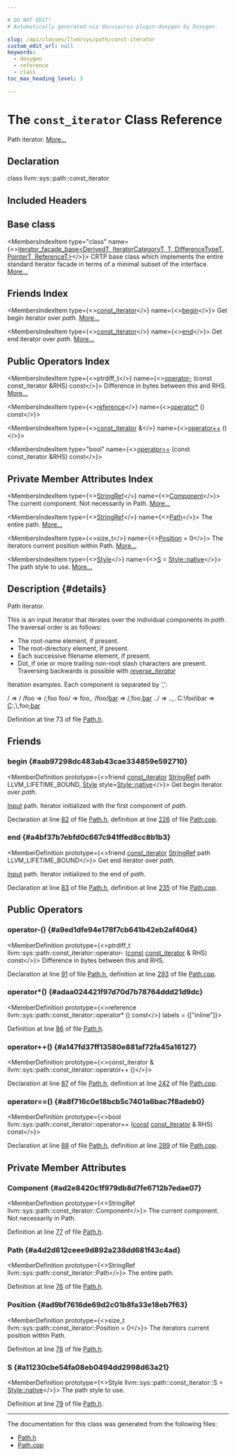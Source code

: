 ```yaml
---

# DO NOT EDIT!
# Automatically generated via docusaurus-plugin-doxygen by Doxygen.

slug: /api/classes/llvm/sys/path/const-iterator
custom_edit_url: null
keywords:
  - doxygen
  - reference
  - class
toc_max_heading_level: 3

---
```





# The `const_iterator` Class Reference

<DoxygenPage pluginConfig={pluginConfig}>

Path iterator. <a href="#details">More...</a>

## Declaration

<CodeBlock>class llvm::sys::path::const_iterator</CodeBlock>

## Included Headers

<IncludesList>
<IncludesListItem
  filePath="llvm/Support/Path.h"
  permalink="/docs/api/files/include/include/llvm/include/llvm/support/path-h"
  isLocal="true" />
</IncludesList>

## Base class

<MembersIndex>

<MembersIndexItem
  type="class"
  name={<><a href="/docs/api/classes/llvm/iterator-facade-base">iterator&#95;facade&#95;base&lt;DerivedT, IteratorCategoryT, T, DifferenceTypeT, PointerT, ReferenceT&gt;</a></>}>
CRTP base class which implements the entire standard iterator facade in terms of a minimal subset of the interface. <a href="/docs/api/classes/llvm/iterator-facade-base/#details">More...</a>
</MembersIndexItem>

</MembersIndex>

## Friends Index

<MembersIndex>

<MembersIndexItem
  type={<><a href="/docs/api/classes/llvm/sys/path/const-iterator">const&#95;iterator</a></>}
  name={<><a href="#aab97298dc483ab43cae334859e592710">begin</a></>}>
Get begin iterator over <em>path</em>. <a href="#aab97298dc483ab43cae334859e592710">More...</a>
</MembersIndexItem>

<MembersIndexItem
  type={<><a href="/docs/api/classes/llvm/sys/path/const-iterator">const&#95;iterator</a></>}
  name={<><a href="#a4bf37b7ebfd0c667c941ffed8cc8b1b3">end</a></>}>
Get end iterator over <em>path</em>. <a href="#a4bf37b7ebfd0c667c941ffed8cc8b1b3">More...</a>
</MembersIndexItem>

</MembersIndex>

## Public Operators Index

<MembersIndex>

<MembersIndexItem
  type={<>ptrdiff&#95;t</>}
  name={<><a href="#a9ed1dfe94e178f7cb641b42eb2af40d4">operator-</a> (const const&#95;iterator &amp;RHS) const</>}>
Difference in bytes between this and RHS. <a href="#a9ed1dfe94e178f7cb641b42eb2af40d4">More...</a>
</MembersIndexItem>

<MembersIndexItem
  type={<><a href="/docs/api/classes/llvm/iterator-facade-base/#a9ac08db5b07aefa9e82e65806804268b">reference</a></>}
  name={<><a href="#adaa024421f97d70d7b78764ddd21d9dc">operator&#42;</a> () const</>}>
</MembersIndexItem>

<MembersIndexItem
  type={<><a href="/docs/api/classes/llvm/sys/path/const-iterator">const&#95;iterator</a> &amp;</>}
  name={<><a href="#a147fd37ff13580e881af72fa45a16127">operator++</a> ()</>}>
</MembersIndexItem>

<MembersIndexItem
  type="bool"
  name={<><a href="#a8f716c0e18bcb5c7401a6bac7f8adeb0">operator==</a> (const const&#95;iterator &amp;RHS) const</>}>
</MembersIndexItem>

</MembersIndex>

## Private Member Attributes Index

<MembersIndex>

<MembersIndexItem
  type={<><a href="/docs/api/classes/llvm/stringref">StringRef</a></>}
  name={<><a href="#ad2e8420c1f979db8d7fe6712b7edae07">Component</a></>}>
The current component. Not necessarily in Path. <a href="#ad2e8420c1f979db8d7fe6712b7edae07">More...</a>
</MembersIndexItem>

<MembersIndexItem
  type={<><a href="/docs/api/classes/llvm/stringref">StringRef</a></>}
  name={<><a href="#a4d2d612ceee9d892a238dd681f43c4ad">Path</a></>}>
The entire path. <a href="#a4d2d612ceee9d892a238dd681f43c4ad">More...</a>
</MembersIndexItem>

<MembersIndexItem
  type={<>size&#95;t</>}
  name={<><a href="#ad9bf7616de69d2c01b8fa33e18eb7f63">Position</a> = 0</>}>
The iterators current position within Path. <a href="#ad9bf7616de69d2c01b8fa33e18eb7f63">More...</a>
</MembersIndexItem>

<MembersIndexItem
  type={<><a href="/docs/api/namespaces/llvm/sys/path/#a58cfd8a47c0ef96db27b451c2d6ec49f">Style</a></>}
  name={<><a href="#a11230cbe54fa08eb0494dd2998d63a21">S</a> = <a href="/docs/api/namespaces/llvm/sys/path/#a58cfd8a47c0ef96db27b451c2d6ec49fa8e5f3adee38c8fccc13c1f3be0143796">Style::native</a></>}>
The path style to use. <a href="#a11230cbe54fa08eb0494dd2998d63a21">More...</a>
</MembersIndexItem>

</MembersIndex>

## Description {#details}

Path iterator.

This is an input iterator that iterates over the individual components in <em>path</em>. The traversal order is as follows:
<ul>
<li>The root-name element, if present.</li>
<li>The root-directory element, if present.</li>
<li>Each successive filename element, if present.</li>
<li>Dot, if one or more trailing non-root slash characters are present. Traversing backwards is possible with <em><a href="/docs/api/classes/llvm/sys/path/reverse-iterator">reverse&#95;iterator</a></em></li>
</ul>


Iteration examples. Each component is separated by &#39;,&#39;: 
<ProgramListing>

<CodeLine><span class="doxyHighlight">/          =&gt; /</span></CodeLine>
<CodeLine><span class="doxyHighlight">/foo       =&gt; /,foo</span></CodeLine>
<CodeLine><span class="doxyHighlight">foo/       =&gt; foo,.</span></CodeLine>
<CodeLine><span class="doxyHighlight">/foo/<a href="/docs/api/namespaces/llvm/lltok/#af353621f14cb4b4b3af5ffaff84076b1a90341ec0034ef3ce30ba4c96acf92173">bar</a>   =&gt; /,foo,<a href="/docs/api/namespaces/llvm/lltok/#af353621f14cb4b4b3af5ffaff84076b1a90341ec0034ef3ce30ba4c96acf92173">bar</a></span></CodeLine>
<CodeLine><span class="doxyHighlight">../        =&gt; ..,.</span></CodeLine>
<CodeLine><span class="doxyHighlight">C:\\foo\\bar =&gt; <a href="/docs/api/namespaces/llvm/callingconv/#ac6aa1387c4375260e2468eb5a77fdb4cafd841a49aec1539bc88abc8ff9e170fb">C</a>:,\\,foo,<a href="/docs/api/namespaces/llvm/lltok/#af353621f14cb4b4b3af5ffaff84076b1a90341ec0034ef3ce30ba4c96acf92173">bar</a></span></CodeLine>

</ProgramListing>

Definition at line 73 of file <a href="/docs/api/files/include/include/llvm/include/llvm/support/path-h">Path.h</a>.

<SectionDefinition>

## Friends

### begin {#aab97298dc483ab43cae334859e592710}

<MemberDefinition
  prototype={<>friend <a href="/docs/api/classes/llvm/sys/path/const-iterator">const&#95;iterator</a> <a href="/docs/api/classes/llvm/stringref">StringRef</a> path LLVM_LIFETIME_BOUND, <a href="/docs/api/namespaces/llvm/sys/path/#a58cfd8a47c0ef96db27b451c2d6ec49f">Style</a> style=<a href="/docs/api/namespaces/llvm/sys/path/#a58cfd8a47c0ef96db27b451c2d6ec49fa8e5f3adee38c8fccc13c1f3be0143796">Style::native</a></>}>
Get begin iterator over <em>path</em>.

<ParametersList title="Parameters">
<ParametersListItem name="path"><a href="/docs/api/classes/input">Input</a> path.</ParametersListItem>
</ParametersList>

<SectionUser title="Returns">
Iterator initialized with the first component of <em>path</em>.
</SectionUser>

Declaration at line <a href="/docs/api/files/include/include/llvm/include/llvm/support/path-h/#l00082">82</a> of file <a href="/docs/api/files/include/include/llvm/include/llvm/support/path-h">Path.h</a>, definition at line <a href="/docs/api/files/lib/lib/support/path-cpp/#l00226">226</a> of file <a href="/docs/api/files/lib/lib/support/path-cpp">Path.cpp</a>.
</MemberDefinition>

### end {#a4bf37b7ebfd0c667c941ffed8cc8b1b3}

<MemberDefinition
  prototype={<>friend <a href="/docs/api/classes/llvm/sys/path/const-iterator">const&#95;iterator</a> <a href="/docs/api/classes/llvm/stringref">StringRef</a> path LLVM_LIFETIME_BOUND</>}>
Get end iterator over <em>path</em>.

<ParametersList title="Parameters">
<ParametersListItem name="path"><a href="/docs/api/classes/input">Input</a> path.</ParametersListItem>
</ParametersList>

<SectionUser title="Returns">
Iterator initialized to the end of <em>path</em>.
</SectionUser>

Declaration at line <a href="/docs/api/files/include/include/llvm/include/llvm/support/path-h/#l00083">83</a> of file <a href="/docs/api/files/include/include/llvm/include/llvm/support/path-h">Path.h</a>, definition at line <a href="/docs/api/files/lib/lib/support/path-cpp/#l00235">235</a> of file <a href="/docs/api/files/lib/lib/support/path-cpp">Path.cpp</a>.
</MemberDefinition>

</SectionDefinition>

<SectionDefinition>

## Public Operators

### operator-() {#a9ed1dfe94e178f7cb641b42eb2af40d4}

<MemberDefinition
  prototype={<>ptrdiff&#95;t llvm::sys::path::const&#95;iterator::operator- (<a href="/docs/api/files/lib/lib/target/lib/target/aarch64/aarch64promoteconstant-cpp/#a90f8350fecae261c25be85d38b451bff">const</a> <a href="/docs/api/classes/llvm/sys/path/const-iterator">const&#95;iterator</a> &amp; RHS) const</>}>
Difference in bytes between this and RHS.

Declaration at line <a href="/docs/api/files/include/include/llvm/include/llvm/support/path-h/#l00091">91</a> of file <a href="/docs/api/files/include/include/llvm/include/llvm/support/path-h">Path.h</a>, definition at line <a href="/docs/api/files/lib/lib/support/path-cpp/#l00293">293</a> of file <a href="/docs/api/files/lib/lib/support/path-cpp">Path.cpp</a>.
</MemberDefinition>

### operator&#42;() {#adaa024421f97d70d7b78764ddd21d9dc}

<MemberDefinition
  prototype={<>reference llvm::sys::path::const&#95;iterator::operator&#42; () const</>}
  labels = {["inline"]}>

Definition at line <a href="/docs/api/files/include/include/llvm/include/llvm/support/path-h/#l00086">86</a> of file <a href="/docs/api/files/include/include/llvm/include/llvm/support/path-h">Path.h</a>.
</MemberDefinition>

### operator++() {#a147fd37ff13580e881af72fa45a16127}

<MemberDefinition
  prototype={<>const&#95;iterator &amp; llvm::sys::path::const&#95;iterator::operator++ ()</>}>

Declaration at line <a href="/docs/api/files/include/include/llvm/include/llvm/support/path-h/#l00087">87</a> of file <a href="/docs/api/files/include/include/llvm/include/llvm/support/path-h">Path.h</a>, definition at line <a href="/docs/api/files/lib/lib/support/path-cpp/#l00242">242</a> of file <a href="/docs/api/files/lib/lib/support/path-cpp">Path.cpp</a>.
</MemberDefinition>

### operator==() {#a8f716c0e18bcb5c7401a6bac7f8adeb0}

<MemberDefinition
  prototype={<>bool llvm::sys::path::const&#95;iterator::operator== (<a href="/docs/api/files/lib/lib/target/lib/target/aarch64/aarch64promoteconstant-cpp/#a90f8350fecae261c25be85d38b451bff">const</a> <a href="/docs/api/classes/llvm/sys/path/const-iterator">const&#95;iterator</a> &amp; RHS) const</>}>

Declaration at line <a href="/docs/api/files/include/include/llvm/include/llvm/support/path-h/#l00088">88</a> of file <a href="/docs/api/files/include/include/llvm/include/llvm/support/path-h">Path.h</a>, definition at line <a href="/docs/api/files/lib/lib/support/path-cpp/#l00289">289</a> of file <a href="/docs/api/files/lib/lib/support/path-cpp">Path.cpp</a>.
</MemberDefinition>

</SectionDefinition>

<SectionDefinition>

## Private Member Attributes

### Component {#ad2e8420c1f979db8d7fe6712b7edae07}

<MemberDefinition
  prototype={<>StringRef llvm::sys::path::const&#95;iterator::Component</>}>
The current component. Not necessarily in Path.

Definition at line <a href="/docs/api/files/include/include/llvm/include/llvm/support/path-h/#l00077">77</a> of file <a href="/docs/api/files/include/include/llvm/include/llvm/support/path-h">Path.h</a>.
</MemberDefinition>

### Path {#a4d2d612ceee9d892a238dd681f43c4ad}

<MemberDefinition
  prototype={<>StringRef llvm::sys::path::const&#95;iterator::Path</>}>
The entire path.

Definition at line <a href="/docs/api/files/include/include/llvm/include/llvm/support/path-h/#l00076">76</a> of file <a href="/docs/api/files/include/include/llvm/include/llvm/support/path-h">Path.h</a>.
</MemberDefinition>

### Position {#ad9bf7616de69d2c01b8fa33e18eb7f63}

<MemberDefinition
  prototype={<>size&#95;t llvm::sys::path::const&#95;iterator::Position = 0</>}>
The iterators current position within Path.

Definition at line <a href="/docs/api/files/include/include/llvm/include/llvm/support/path-h/#l00078">78</a> of file <a href="/docs/api/files/include/include/llvm/include/llvm/support/path-h">Path.h</a>.
</MemberDefinition>

### S {#a11230cbe54fa08eb0494dd2998d63a21}

<MemberDefinition
  prototype={<>Style llvm::sys::path::const&#95;iterator::S = <a href="/docs/api/namespaces/llvm/sys/path/#a58cfd8a47c0ef96db27b451c2d6ec49fa8e5f3adee38c8fccc13c1f3be0143796">Style::native</a></>}>
The path style to use.

Definition at line <a href="/docs/api/files/include/include/llvm/include/llvm/support/path-h/#l00079">79</a> of file <a href="/docs/api/files/include/include/llvm/include/llvm/support/path-h">Path.h</a>.
</MemberDefinition>

</SectionDefinition>

<hr/>

The documentation for this class was generated from the following files:

<ul>
<li><a href="/docs/api/files/include/include/llvm/include/llvm/support/path-h">Path.h</a></li>
<li><a href="/docs/api/files/lib/lib/support/path-cpp">Path.cpp</a></li>
</ul>

</DoxygenPage>
